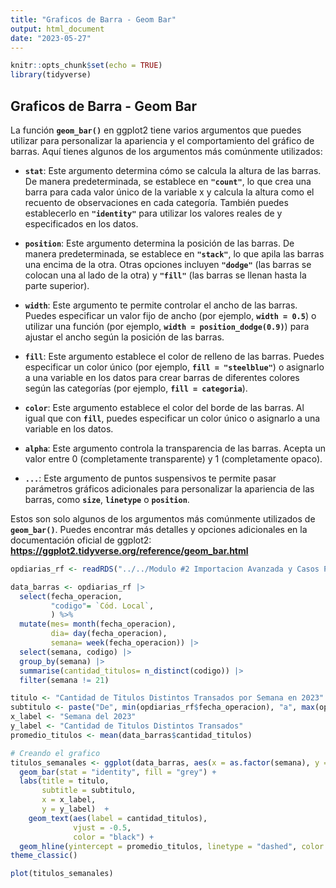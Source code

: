 ```yaml
---
title: "Graficos de Barra - Geom Bar"
output: html_document
date: "2023-05-27"
---
```


```r
knitr::opts_chunk$set(echo = TRUE)
library(tidyverse)
```

## Graficos de Barra - Geom Bar

La función **`geom_bar()`** en ggplot2 tiene varios argumentos que puedes utilizar para personalizar la apariencia y el comportamiento del gráfico de barras. Aquí tienes algunos de los argumentos más comúnmente utilizados:

-   **`stat`**: Este argumento determina cómo se calcula la altura de las barras. De manera predeterminada, se establece en **`"count"`**, lo que crea una barra para cada valor único de la variable x y calcula la altura como el recuento de observaciones en cada categoría. También puedes establecerlo en **`"identity"`** para utilizar los valores reales de y especificados en los datos.

-   **`position`**: Este argumento determina la posición de las barras. De manera predeterminada, se establece en **`"stack"`**, lo que apila las barras una encima de la otra. Otras opciones incluyen **`"dodge"`** (las barras se colocan una al lado de la otra) y **`"fill"`** (las barras se llenan hasta la parte superior).

-   **`width`**: Este argumento te permite controlar el ancho de las barras. Puedes especificar un valor fijo de ancho (por ejemplo, **`width = 0.5`**) o utilizar una función (por ejemplo, **`width = position_dodge(0.9)`**) para ajustar el ancho según la posición de las barras.

-   **`fill`**: Este argumento establece el color de relleno de las barras. Puedes especificar un color único (por ejemplo, **`fill = "steelblue"`**) o asignarlo a una variable en los datos para crear barras de diferentes colores según las categorías (por ejemplo, **`fill = categoria`**).

-   **`color`**: Este argumento establece el color del borde de las barras. Al igual que con **`fill`**, puedes especificar un color único o asignarlo a una variable en los datos.

-   **`alpha`**: Este argumento controla la transparencia de las barras. Acepta un valor entre 0 (completamente transparente) y 1 (completamente opaco).

-   **`...`**: Este argumento de puntos suspensivos te permite pasar parámetros gráficos adicionales para personalizar la apariencia de las barras, como **`size`**, **`linetype`** o **`position`**.

Estos son solo algunos de los argumentos más comúnmente utilizados de **`geom_bar()`**. Puedes encontrar más detalles y opciones adicionales en la documentación oficial de ggplot2: [**https://ggplot2.tidyverse.org/reference/geom_bar.html**](https://ggplot2.tidyverse.org/reference/geom_bar.html)

```r
opdiarias_rf <- readRDS("../../Modulo #2 Importacion Avanzada y Casos Practicos/Semana 4- Casos Practicos/data/operaciones_diarias_rf.rds")

data_barras <- opdiarias_rf |> 
  select(fecha_operacion, 
         "codigo"= `Cód. Local`, 
         ) %>% 
  mutate(mes= month(fecha_operacion), 
         dia= day(fecha_operacion), 
         semana= week(fecha_operacion)) |> 
  select(semana, codigo) |> 
  group_by(semana) |> 
  summarise(cantidad_titulos= n_distinct(codigo)) |>
  filter(semana != 21)

titulo <- "Cantidad de Titulos Distintos Transados por Semana en 2023"
subtitulo <- paste("De", min(opdiarias_rf$fecha_operacion), "a", max(opdiarias_rf[opdiarias_rf$fecha_operacion < as.Date("2023-05-22"),]$fecha_operacion))
x_label <- "Semana del 2023"
y_label <- "Cantidad de Titulos Distintos Transados"
promedio_titulos <- mean(data_barras$cantidad_titulos)

# Creando el grafico
titulos_semanales <- ggplot(data_barras, aes(x = as.factor(semana), y = cantidad_titulos)) +
  geom_bar(stat = "identity", fill = "grey") + 
  labs(title = titulo,
       subtitle = subtitulo, 
       x = x_label,
       y = y_label)  +
    geom_text(aes(label = cantidad_titulos),
              vjust = -0.5, 
              color = "black") + 
  geom_hline(yintercept = promedio_titulos, linetype = "dashed", color = "red", linewidth = 0.5) +
theme_classic()

plot(titulos_semanales)

```
